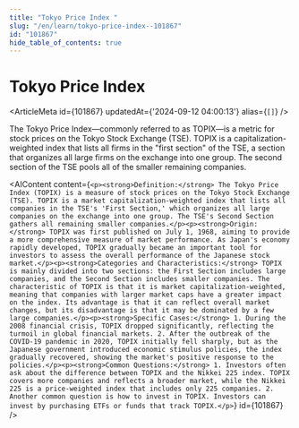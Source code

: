 ```yaml
---
title: "Tokyo Price Index "
slug: "/en/learn/tokyo-price-index--101867"
id: "101867"
hide_table_of_contents: true
---
```



# Tokyo Price Index 

<ArticleMeta id={101867} updatedAt={'2024-09-12 04:00:13'} alias={`[]`} />
<div className='border-solid border-b border-t-0 my-4 border-[var(--ifm-color-gray-300)]' />

The Tokyo Price Index—commonly referred to as TOPIX—is a metric for stock prices on the Tokyo Stock Exchange (TSE). TOPIX is a capitalization-weighted index that lists all firms in the "first section" of the TSE, a section that organizes all large firms on the exchange into one group. The second section of the TSE pools all of the smaller remaining companies.

<AIContent content={`<p><strong>Definition:</strong> The Tokyo Price Index (TOPIX) is a measure of stock prices on the Tokyo Stock Exchange (TSE). TOPIX is a market capitalization-weighted index that lists all companies in the TSE's 'First Section,' which organizes all large companies on the exchange into one group. The TSE's Second Section gathers all remaining smaller companies.</p><p><strong>Origin:</strong> TOPIX was first published on July 1, 1968, aiming to provide a more comprehensive measure of market performance. As Japan's economy rapidly developed, TOPIX gradually became an important tool for investors to assess the overall performance of the Japanese stock market.</p><p><strong>Categories and Characteristics:</strong> TOPIX is mainly divided into two sections: the First Section includes large companies, and the Second Section includes smaller companies. The characteristic of TOPIX is that it is market capitalization-weighted, meaning that companies with larger market caps have a greater impact on the index. Its advantage is that it can reflect overall market changes, but its disadvantage is that it may be dominated by a few large companies.</p><p><strong>Specific Cases:</strong> 1. During the 2008 financial crisis, TOPIX dropped significantly, reflecting the turmoil in global financial markets. 2. After the outbreak of the COVID-19 pandemic in 2020, TOPIX initially fell sharply, but as the Japanese government introduced economic stimulus policies, the index gradually recovered, showing the market's positive response to the policies.</p><p><strong>Common Questions:</strong> 1. Investors often ask about the difference between TOPIX and the Nikkei 225 index. TOPIX covers more companies and reflects a broader market, while the Nikkei 225 is a price-weighted index that includes only 225 companies. 2. Another common question is how to invest in TOPIX. Investors can invest by purchasing ETFs or funds that track TOPIX.</p>`} id={101867} />
